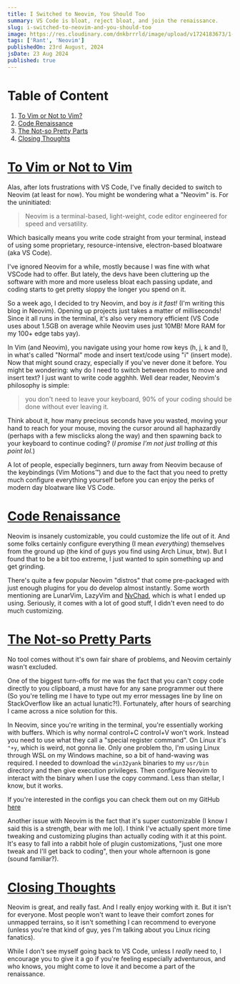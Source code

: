 ```yaml
---
title: I Switched to Neovim, You Should Too
summary: VS Code is bloat, reject bloat, and join the renaissance.
slug: i-switched-to-neovim-and-you-should-too
image: https://res.cloudinary.com/dnkbrrrld/image/upload/v1724183673/1-edit_i5ccda.png 
tags: ['Rant', 'Neovim']
publishedOn: 23rd August, 2024
jsDate: 23 Aug 2024
published: true
---
```


<HeroImage src="https://res.cloudinary.com/dnkbrrrld/image/upload/v1724183673/1-edit_i5ccda.png" alt="neovim-yeahh" />

# Table of Content

1. [To Vim or Not to Vim?](#to-vim-or-not-to-vim)
2. [Code Renaissance](#code-renaissance)
3. [The Not-so Pretty Parts](#the-not-so-pretty-parts)
4. [Closing Thoughts](#closing-thoughts)

# [To Vim or Not to Vim](#to-vim-or-not-to-vim)

Alas, after lots frustrations with VS Code, I've finally decided to switch to Neovim (at least for now). You might be wondering what a "Neovim" is. For the uninitiated:

> Neovim is a terminal-based, light-weight, code editor engineered for speed and versatility. 

Which basically means you write code straight from your terminal, instead of using some proprietary, resource-intensive, electron-based bloatware (aka VS Code).

I've ignored Neovim for a while, mostly because I was fine with what VSCode had to offer. But lately, the devs have been cluttering up the software with more and more useless bloat each passing update, and coding starts to get pretty sloppy the longer you spend on it.

So a week ago, I decided to try Neovim, and boy _is it fast!_ (I'm writing this blog in Neovim). Opening up projects just takes a matter of milliseconds! Since it all runs in the terminal, it's also very memory efficient (VS Code uses about 1.5GB on average while Neovim uses just 10MB! More RAM for my 100+ edge tabs yay).

In Vim (and Neovim), you navigate using your home row keys (h, j, k and l), in what's called "Normal" mode and insert text/code using "i" (insert mode). Now that might sound crazy, especially if you've never done it before. You might be wondering: why do I need to switch between modes to move and insert text? I just want to write code agghhh. Well dear reader, Neovim's philosophy is simple: 

> you don't need to leave your keyboard, 90% of your coding should be done without ever leaving it. 

Think about it, how many precious seconds have _you_ wasted, moving your hand to reach for your mouse, moving the cursor around all haphazardly (perhaps with a few misclicks along the way) and then spawning back to your keyboard to continue coding? (_I promise I'm not just trolling at this point lol._)

A lot of people, especially beginners, turn away from Neovim because of the keybindings (Vim Motions&trade;) and due to the fact that you need to pretty much configure everything yourself before you can enjoy the perks of modern day bloatware like VS Code.

# [Code Renaissance](#code-renaissance)

Neovim is insanely customizable, you could customize the life out of it. And some folks certainly configure everything (I mean _everything_) themselves from the ground up (the kind of guys you find using Arch Linux, btw). But I found that to be a bit too extreme, I just wanted to spin something up and get grinding.

There's quite a few popular Neovim "distros" that come pre-packaged with just enough plugins for you do develop almost instantly. Some worth mentioning are LunarVim, LazyVim and [NvChad](https://nvchad.com/), which is what I ended up using. Seriously, it comes with a lot of good stuff, I didn't even need to do much customizing.

<RoundedImage src="https://res.cloudinary.com/dnkbrrrld/image/upload/v1724196314/display_rnboee.png" alt="nvchad-based" context="NvChad out of the box" />

# [The Not-so Pretty Parts](#the-not-so-pretty-parts)

No tool comes without it's own fair share of problems, and Neovim certainly wasn't excluded.

One of the biggest turn-offs for me was the fact that you can't copy code directly to you clipboard, a must have for any sane programmer out there (So you're telling me I have to type out my error messages line by line on StackOverflow like an actual lunatic?!). Fortunately, after hours of searching I came across a nice solution for this.

In Neovim, since you're writing in the terminal, you're essentially working with buffers. Which is why normal control+C control+V won't work. Instead you need to use what they call a "special register command". On Linux it's `"+y`, which is weird, not gonna lie. Only one problem tho, I'm using Linux through WSL on my Windows machine, so a bit of hand-waving was required. I needed to download the `win32yank` binaries to my `usr/bin` directory and then give execution privileges. Then configure Neovim to interact with the binary when I use the copy command. Less than stellar, I know, but it works.

If you're interested in the configs you can check them out on my GitHub [here](https://github.com/dev-xero/neovim-configs/blob/main/init.lua#L23-L34)

Another issue with Neovim is the fact that it's super customizable (I know I said this is a strength, bear with me lol). I think I've actually spent more time tweaking and customizing plugins than actually coding with it at this point. It's easy to fall into a rabbit hole of plugin customizations, "just one more tweak and I'll get back to coding", then your whole afternoon is gone (sound familiar?).

# [Closing Thoughts](#closing-thoughts)

Neovim is great, and really fast. And I really enjoy working with it. But it isn't for everyone. Most people won't want to leave their comfort zones for unmapped terrains, so it isn't something I can recommend to everyone (unless you're that kind of guy, yes I'm talking about you Linux ricing fanatics).

While I don't see myself going back to VS Code, unless I _really_ need to, I encourage you to give it a go if you're feeling especially adventurous, and who knows, you might come to love it and become a part of the renaissance. 
